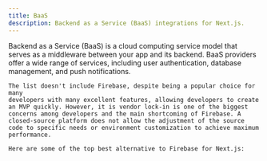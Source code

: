 ```yaml
---
title: BaaS
description: Backend as a Service (BaaS) integrations for Next.js.
---
```



<ExpandableCard className="md:px-6 border-dashed h-full">
  <CardHeading h2="Top BaaS Integrations for Next.js" />
  <div className="text-zinc-600 dark:text-zinc-400 prose-p:mt-2">
    Backend as a Service (BaaS) is a cloud computing service model that serves
    as a middleware between your app and its backend. BaaS providers offer a
    wide range of services, including user authentication, database management,
    and push notifications. 

    The list doesn't include Firebase, despite being a popular choice for many
    developers with many excellent features, allowing developers to create an MVP quickly. However, it is vendor lock-in is one of the biggest concerns among developers and the main shortcoming of Firebase. A closed-source platform does not allow the adjustment of the source code to specific needs or environment customization to achieve maximum performance.

    Here are some of the top best alternative to Firebase for Next.js:
  </div>
</ExpandableCard>

<br />
<IntegrationSection categoryId={categories.baas.id} />

